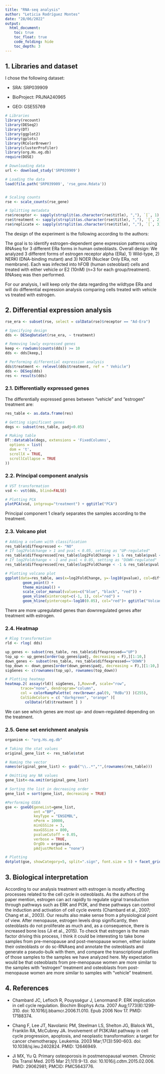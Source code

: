 ```yaml
---
title: "RNA-seq analysis"
author: "Leticia Rodríguez Montes"
date: "28/06/2022"
output: 
  html_document: 
    toc: true
    toc_float: true
    code_folding: hide
    toc_depth: 3
---
```

## 1. Libraries and dataset  

I chose the following dataset:

- SRA: SRP039909

- BioProject: PRJNA240965

- GEO: GSE55769


```r
# Libraries
library(recount)
library(DESeq2)
library(DT)
library(ggplot2)
library(gplots)
library(RColorBrewer)
library(clusterProfiler)
library(org.Hs.eg.db)
require(DOSE)

# Downloading data
url <- download_study('SRP039909')

# Loading the data
load(file.path('SRP039909', 'rse_gene.Rdata'))


# Scaling counts
rse <- scale_counts(rse_gene)

# Splitting metadata
rse$receptor <- sapply(strsplit(as.character(rse$title), ","), `[`, 1)
rse$treatment <- sapply(strsplit(as.character(rse$title), ","), `[`, 2)
rse$replicate <- sapply(strsplit(as.character(rse$title), ","), `[`, 3)
```

The design of the experiment is the following according to the authors:

The goal is to identify estrogen-dependent gene expression patterns using RNAseq for 3 different ERa forms in human osteoblasts. Overall design: We analyzed 3 different forms of estrogen receptor alpha (ERa), 1) Wild-type, 2) NERKI (DNA-binding mutant) and 3) NOER (Nuclear Only ERa, not membrane). Each was infected into hFOB (human osteoblast) cells and treated with either vehicle or E2 (10nM) (n=3 for each group/treatment). RNAseq was then performed.

For our analysis, I will keep only the data regarding the wildtype ERa and will do differential expression analysis comparing cells treated with vehicle vs treated with estrogen.

## 2. Differential expression analysis

```r
rse_era <- subset(rse, select = colData(rse)$receptor == "Ad-Era")

# Specifying design 
dds <- DESeqDataSet(rse_era, ~ treatment)

# Removing lowly expressed genes
keep <- rowSums(counts(dds)) >= 10
dds <- dds[keep,]

# Performing differential expression analysis
dds$treatment <- relevel(dds$treatment, ref = " Vehicle")
dds <- DESeq(dds)
res <- results(dds)
```

### 2.1. Differentially expressed genes

The differentially expressed genes between "vehicle" and "estrogen" treatment are:

```r
res_table <- as.data.frame(res)

# Getting significant genes
degs <- subset(res_table, padj<0.05)

# Making table
DT::datatable(degs, extensions = 'FixedColumns',
  options = list(
  dom = 't',
  scrollX = TRUE,
  scrollCollapse = TRUE
))
```

### 2.2. Principal component analysis

```r
# VST transformation
vsd <- vst(dds, blind=FALSE)

# Plotting PCA
plotPCA(vsd, intgroup="treatment") + ggtitle("PCA")
```

Principal component 1 clearly separates the samples according to the treatment.

### 2.3. Volcano plot

```r
# Adding a column with classification
res_table$diffexpressed <- "NO"
# If log2Foldchange > 1 and pval < 0.05, setting as "UP-regulated" 
res_table$diffexpressed[res_table$log2FoldChange > 1 & res_table$pval < 0.05] <- "UP"
# If log2Foldchange < -1 and pval < 0.05, setting as "DOWN-regulated"
res_table$diffexpressed[res_table$log2FoldChange < -1 & res_table$pval < 0.05] <- "DOWN"

# Plotting volcano plot 
ggplot(data=res_table, aes(x=log2FoldChange, y=-log10(pvalue), col=diffexpressed)) +
        geom_point() + 
        theme_minimal() +
        scale_color_manual(values=c("blue", "black", "red")) +
        geom_vline(xintercept=c(-1, 1), col="red") +
        geom_hline(yintercept=-log10(0.05), col="red")+ ggtitle("Volcano plot")
```

There are more upregulated genes than downregulated genes after treatment with estrogen.

### 2.4. Heatmap

```r
# Rlog transformation
rld <- rlog( dds) 

up_genes <- subset(res_table, res_table$diffexpressed=="UP")
top_up <- up_genes[order(up_genes$padj, decreasing = F),][1:10,]
down_genes <- subset(res_table, res_table$diffexpressed=="DOWN")
top_down <- down_genes[order(down_genes$padj, decreasing = F),][1:10,]
sigGenes <- c(rownames(top_up), rownames(top_down))

# Plotting heatmap
heatmap.2( assay(rld)[ sigGenes, ],Rowv=F, scale="row", 
       trace="none", dendrogram="column", 
       col = colorRampPalette( rev(brewer.pal(9, "RdBu")) )(255),
       ColSideColors = c( "darkgreen", "orange" )[
         colData(rld)$treatment ] )
```

We can see which genes are most up- and down-regulated depending on the treatment.

### 2.5. Gene set enrichment analysis

```r
organism <- "org.Hs.eg.db"

# Taking the stat values
original_gene_list <- res_table$stat

# Naming the vector
names(original_gene_list) <- gsub("\\..*","",(rownames(res_table)))

# Omitting any NA values 
gene_list<-na.omit(original_gene_list)

# Sorting the list in decreasing order 
gene_list = sort(gene_list, decreasing = TRUE)

#Performing GSEA
gse <- gseGO(geneList=gene_list, 
             ont ="BP", 
             keyType = "ENSEMBL", 
             nPerm = 10000, 
             minGSSize = 3, 
             maxGSSize = 800, 
             pvalueCutoff = 0.05, 
             verbose = TRUE, 
             OrgDb = organism, 
             pAdjustMethod = "none")

# Plotting
dotplot(gse, showCategory=5, split=".sign", font.size = 5) + facet_grid(.~.sign)
```


## 3. Biological interpretation

According to our analysis treatment with estrogen is mostly affecting processes related to the cell cycle in osteoblasts. As the authors of the paper mention, estrogen can act rapidly to regulate signal transduction through pathways such as ERK and PI3K, and these pathways can control the induction and activation of cell cycle events (Chambard et al., 2007; Chang et al., 2003). 
Our results also make sense from a physiological point of view. After menopause, estrogen levels drop significantly, then osteoblasts do not proliferate as much and, as a consequence, there is increased bone loss (Ji et al., 2015).
To check that estrogen is the main factor driving this process, I think it could be interesting to take bone samples from pre-menopause and post-menopause women, either isolate their osteoblasts or do sc-RNAseq and annotate the osteoblasts and generate a pseudo-bulk with them, and compare the transcriptional profiles of those samples to the samples we have analyzed here. My expectation would be that osteoblasts from pre-menopause women are more similar to the samples with "estrogen" treatment and osteoblasts from post-menopause women are more similar to samples with "vehicle" treatment.

## 4. References

- Chambard JC, Lefloch R, Pouysségur J, Lenormand P. ERK implication in cell cycle regulation. Biochim Biophys Acta. 2007 Aug;1773(8):1299-310. doi: 10.1016/j.bbamcr.2006.11.010. Epub 2006 Nov 17. PMID: 17188374.

- Chang F, Lee JT, Navolanic PM, Steelman LS, Shelton JG, Blalock WL, Franklin RA, McCubrey JA. Involvement of PI3K/Akt pathway in cell cycle progression, apoptosis, and neoplastic transformation: a target for cancer chemotherapy. Leukemia. 2003 Mar;17(3):590-603. doi: 10.1038/sj.leu.2402824. PMID: 12646949.

- Ji MX, Yu Q. Primary osteoporosis in postmenopausal women. Chronic Dis Transl Med. 2015 Mar 21;1(1):9-13. doi: 10.1016/j.cdtm.2015.02.006. PMID: 29062981; PMCID: PMC5643776.


